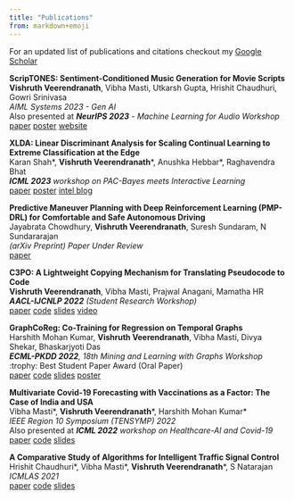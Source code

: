 ```yaml
---
title: "Publications"
from: markdown+emoji
---
```


For an updated list of publications and citations checkout my [Google Scholar](https://scholar.google.com/citations?hl=en&authuser=2&user=Lg6yyBEAAAAJ)

**ScripTONES: Sentiment-Conditioned Music Generation for Movie Scripts** \
**Vishruth Veerendranath**, Vibha Masti, Utkarsh Gupta, Hrishit Chaudhuri, Gowri Srinivasa \
*AIML Systems 2023 - Gen AI* \
Also presented at ***NeurIPS 2023** - Machine Learning for Audio Workshop*      
<a href="https://mlforaudioworkshop.com/ScripTONES.pdf" type="button" class="btn btn-outline-primary btn-sm">paper</a>
<a href="posters/ScripTONES.pdf" type="button" class="btn btn-outline-primary btn-sm">poster</a>
<a href="https://torpid-okra-923.notion.site/ScripTONES-Sentiment-Conditioned-Music-Generation-for-Movie-Scripts-fb7038d68112435ea120af2bb7cc64b0" type="button" class="btn btn-outline-primary btn-sm">website</a>

**XLDA: Linear Discriminant Analysis for Scaling Continual Learning to Extreme Classification at the Edge**  \     
Karan Shah\*, **Vishruth Veerendranath**\*, Anushka Hebbar\*, Raghavendra Bhat                
***ICML 2023** workshop on PAC-Bayes meets Interactive Learning*            
<a href="https://arxiv.org/pdf/2307.11317.pdf" type="button" class="btn btn-outline-primary btn-sm">paper</a>
<a href="https://icml.cc/media/PosterPDFs/ICML%202023/25734.png?t=1690168196.9931436" type="button" class="btn btn-outline-primary btn-sm">poster</a>
<a href="https://community.intel.com/t5/Blogs/Tech-Innovation/Artificial-Intelligence-AI/Intel-Presents-Six-Papers-on-Novel-AI-Research-at-ICML-2023/post/1507163" type="button" class="btn btn-outline-primary btn-sm">intel blog</a>

**Predictive Maneuver Planning with Deep Reinforcement Learning (PMP-DRL) for Comfortable and Safe Autonomous Driving**         
Jayabrata Chowdhury, **Vishruth Veerendranath**, Suresh Sundaram, N Sundararajan             
*(arXiv Preprint) Paper Under Review*       
<a href="https://arxiv.org/pdf/2306.09055" type="button" class="btn btn-outline-primary btn-sm">paper</a>

**C3PO: A Lightweight Copying Mechanism for Translating Pseudocode to Code**        
**Vishruth Veerendranath**, Vibha Masti, Prajwal Anagani, Mamatha HR            
***AACL-IJCNLP 2022** (Student Research Workshop)*        
<a href="https://aclanthology.org/2022.aacl-srw.7" type="button" class="btn btn-outline-primary btn-sm">paper</a>
<a href="https://github.com/Pseudocode-to-Code/C3PO" type="button" class="btn btn-outline-primary btn-sm">code</a>
<a href="https://github.com/Pseudocode-to-Code/C3PO" type="button" class="btn btn-outline-primary btn-sm">slides</a>
<a href="https://underline.io/lecture/64860-c3po-a-lightweight-copying-mechanism-for-translating-pseudocode-to-code" type="button" class="btn btn-outline-primary btn-sm">video</a>

**GraphCoReg: Co-Training for Regression on Temporal Graphs**       
Harshith Mohan Kumar, **Vishruth Veerendranath**, Vibha Masti, Divya Shekar, Bhaskarjyoti Das           
***ECML-PKDD 2022**, 18th Mining and Learning with Graphs Workshop*              
:trophy: Best Student Paper Award (Oral Paper)      
<a href="https://openreview.net/forum?id=JExuzizhS-p" type="button" class="btn btn-outline-primary btn-sm">paper</a>
<a href="https://github.com/Deep-Co-Training/GraphCoReg" type="button" class="btn btn-outline-primary btn-sm">code</a>
<a href="https://github.com/Deep-Co-Training/GraphCoReg" type="button" class="btn btn-outline-primary btn-sm">slides</a>
<a href="https://github.com/Deep-Co-Training/GraphCoReg" type="button" class="btn btn-outline-primary btn-sm">poster</a>

**Multivariate Covid-19 Forecasting with Vaccinations as a Factor: The Case of India and USA**      
Vibha Masti\*, **Vishruth Veerendranath**\*, Harshith Mohan Kumar\*         
*IEEE Region 10 Symposium (TENSYMP) 2022*        
Also presented at ***ICML 2022** workshop on Healthcare-AI and Covid-19*      
<a href="https://ieeexplore.ieee.org/document/9864476" type="button" class="btn btn-outline-primary btn-sm">paper</a>
<a href="https://github.com/Data-Analytics-Project-2021/covid19-prediction" type="button" class="btn btn-outline-primary btn-sm">code</a>
<a href="https://github.com/Data-Analytics-Project-2021/covid19-prediction" type="button" class="btn btn-outline-primary btn-sm">slides</a>



**A Comparative Study of Algorithms for Intelligent Traffic Signal Control**        
Hrishit Chaudhuri\*, Vibha Masti\*, **Vishruth Veerendranath**\*, S Natarajan         
*ICMLAS 2021*     
<a href="https://arxiv.org/abs/2109.00937" type="button" class="btn btn-outline-primary btn-sm">paper</a>
<a href="https://github.com/intelligent-traffic-signal/mini-proj-traffic" type="button" class="btn btn-outline-primary btn-sm">code</a>
<a href="publication_assets/ICMLAS Presentation.pdf" type="button" class="btn btn-outline-primary btn-sm">slides</a>




